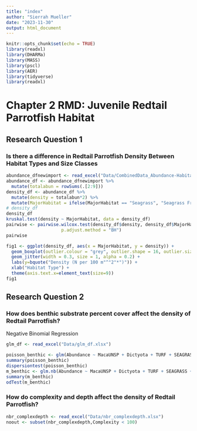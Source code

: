```yaml
---
title: "index"
author: "Sierrah Mueller"
date: "2023-11-30"
output: html_document
---
```


```r
knitr::opts_chunk$set(echo = TRUE)
library(readxl)
library(DHARMa)
library(MASS)
library(pscl)
library(AER)
library(tidyverse)
library(readxl)
```

# Chapter 2 RMD: Juvenile Redtail Parrotfish Habitat 

## Research Question 1
### Is there a difference in Redtail Parrotfish Density Between Habitat Types and Size Classes

```r

abundance_dfnewimport <- read_excel("Data/CombinedData_Abundance-Habitat.xlsx", sheet = "OverallHabitatANOVA")
abundance_df <- abundance_dfnewimport %>%
  mutate(totalabun = rowSums(.[2:9]))
density_df <- abundance_df %>%
  mutate(density = totalabun*2) %>%
  mutate(MajorHabitat = ifelse(MajorHabitat == "Seagrass", "Seagrass Fringe", MajorHabitat))
# density_df
density_df
kruskal.test(density ~ MajorHabitat, data = density_df)
pairwise <- pairwise.wilcox.test(density_df$density, density_df$MajorHabitat,
                     p.adjust.method = "BH")
pairwise

fig1 <- ggplot(density_df, aes(x = MajorHabitat, y = density)) +
  geom_boxplot(outlier.colour = "grey", outlier.shape = 16, outlier.size = 1) +
  geom_jitter(width = 0.3, size = 1, alpha = 0.2) +
  labs(y=bquote("Density (N per 100 m"^"2"*")")) +
  xlab("Habitat Type") +
  theme(axis.text.x=element_text(size=9))
fig1
```


## Research Question 2

### How does benthic substrate percent cover affect the density of Redtail Parrotfish? 
Negative Binomial Regression
```r
glm_df <- read_excel("Data/glm_df.xlsx")

poisson_benthic <- glm(Abundance ~ MacaUNSP + Dictyota + TURF + SEAGRASS + CORAL + SPONGE, family = "poisson", data = glm_df)
summary(poisson_benthic)
dispersiontest(poisson_benthic)
m_benthic <- glm.nb(Abundance ~ MacaUNSP + Dictyota + TURF + SEAGRASS + CORAL + SPONGE , data = glm_df)
summary(m_benthic)
odTest(m_benthic)
```

### How do complexity and depth affect the density of Redtail Parrotfish?
```r
nbr_complexdepth <- read_excel("Data/nbr_complexdepth.xlsx")
noout <- subset(nbr_complexdepth,Complexity < 100)



```
